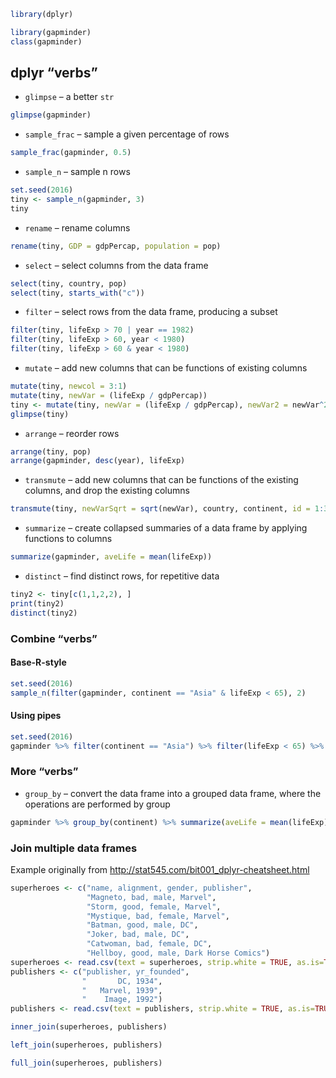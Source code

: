 ```r
library(dplyr)
```

```r
library(gapminder)
class(gapminder)
```

## dplyr "verbs"

* `glimpse` -- a better `str`

```r
glimpse(gapminder)
```

* `sample_frac` -- sample a given percentage of rows

```r
sample_frac(gapminder, 0.5)
```

* `sample_n` -- sample n rows

```r
set.seed(2016)
tiny <- sample_n(gapminder, 3)
tiny
```

* `rename` -- rename columns 

```r
rename(tiny, GDP = gdpPercap, population = pop)
```

* `select` -- select columns from the data frame

```r
select(tiny, country, pop)
select(tiny, starts_with("c"))
```

* `filter` -- select rows from the data frame, producing a subset

```r
filter(tiny, lifeExp > 70 | year == 1982)
filter(tiny, lifeExp > 60, year < 1980)
filter(tiny, lifeExp > 60 & year < 1980)
```

* `mutate` -- add new columns that can be functions of existing columns

```r
mutate(tiny, newcol = 3:1)
mutate(tiny, newVar = (lifeExp / gdpPercap))
tiny <- mutate(tiny, newVar = (lifeExp / gdpPercap), newVar2 = newVar^2)
glimpse(tiny)
```

* `arrange` -- reorder rows

```r
arrange(tiny, pop)
arrange(gapminder, desc(year), lifeExp)
```

* `transmute` -- add new columns that can be functions of the existing columns, and drop the existing columns

```r
transmute(tiny, newVarSqrt = sqrt(newVar), country, continent, id = 1:3)
```

* `summarize` -- create collapsed summaries of a data frame by applying functions to columns 

```r
summarize(gapminder, aveLife = mean(lifeExp))
```

* `distinct` -- find distinct rows, for repetitive data

```r
tiny2 <- tiny[c(1,1,2,2), ]
print(tiny2)
distinct(tiny2)
```

### Combine "verbs" 

#### Base-R-style

```r
set.seed(2016)
sample_n(filter(gapminder, continent == "Asia" & lifeExp < 65), 2)
```

#### Using pipes

```r
set.seed(2016)
gapminder %>% filter(continent == "Asia") %>% filter(lifeExp < 65) %>% sample_n(2)
```

### More "verbs"

* `group_by` -- convert the data frame into a grouped data frame, where the operations are performed by group 

```r
gapminder %>% group_by(continent) %>% summarize(aveLife = mean(lifeExp))
```

### Join multiple data frames

Example originally from <http://stat545.com/bit001_dplyr-cheatsheet.html>

```r
superheroes <- c("name, alignment, gender, publisher",
                 "Magneto, bad, male, Marvel",
                 "Storm, good, female, Marvel",
                 "Mystique, bad, female, Marvel",
                 "Batman, good, male, DC",
                 "Joker, bad, male, DC",
                 "Catwoman, bad, female, DC",
                 "Hellboy, good, male, Dark Horse Comics")
superheroes <- read.csv(text = superheroes, strip.white = TRUE, as.is=TRUE)
publishers <- c("publisher, yr_founded",
                "       DC, 1934",
                "   Marvel, 1939",
                "    Image, 1992")
publishers <- read.csv(text = publishers, strip.white = TRUE, as.is=TRUE)
```

```r
inner_join(superheroes, publishers)
```

```r
left_join(superheroes, publishers)
```

```r
full_join(superheroes, publishers)
```
